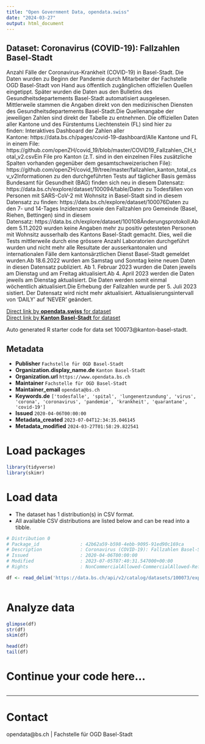 ```yaml
---
title: "Open Government Data, opendata.swiss"
date: "2024-03-27"
output: html_document
---
```


## Dataset: Coronavirus (COVID-19): Fallzahlen Basel-Stadt

Anzahl Fälle der Coronavirus-Krankheit (COVID-19) in Basel-Stadt. Die Daten wurden zu Beginn der Pandemie durch Mitarbeiter der Fachstelle OGD Basel-Stadt von Hand aus öffentlich zugänglichen offiziellen Quellen eingetippt. Später wurden die Daten aus den Bulletins des Gesundheitsdepartements Basel-Stadt automatisiert ausgelesen. Mittlerweile stammen die Angaben direkt von den medizinischen Diensten des Gesundheitsdepartements Basel-Stadt.Die Quellenangabe der jeweiligen Zahlen sind direkt der Tabelle zu entnehmen. Die offiziellen Daten aller Kantone und des Fürstentums Liechtenstein (FL) sind hier zu finden: Interaktives Dashboard der Zahlen aller Kantone: https://data.bs.ch/pages/covid-19-dashboard/Alle Kantone und FL in einem File: https://github.com/openZH/covid_19/blob/master/COVID19_Fallzahlen_CH_total_v2.csvEin File pro Kanton (z.T. sind in den einzelnen Files zusätzliche Spalten vorhanden gegenüber dem gesamtschweizerischen File): https://github.com/openZH/covid_19/tree/master/fallzahlen_kanton_total_csv_v2Informationen zu den durchgeführten Tests auf täglicher Basis gemäss Bundesamt für Gesundheit (BAG) finden sich neu in diesem Datensatz: https://data.bs.ch/explore/dataset/100094/table/Daten zu Todesfällen von Personen mit SARS-CoV-2 mit Wohnsitz in Basel-Stadt sind in diesem Datensatz zu finden: https://data.bs.ch/explore/dataset/100076Daten zu den 7- und 14-Tages Inzidenzen sowie den Fallzahlen pro Gemeinde (Basel, Riehen, Bettingen) sind in diesem Datensatz: https://data.bs.ch/explore/dataset/100108Änderungsprotokoll:Ab dem 5.11.2020 wurden keine Angaben mehr zu positiv getesteten Personen mit Wohnsitz ausserhalb des Kantons Basel-Stadt gemacht. Dies, weil die Tests mittlerweile durch eine grössere Anzahl Laboratorien durchgeführt wurden und nicht mehr alle Resultate der ausserkantonalen und internationalen Fälle dem kantonsärztlichen Dienst Basel-Stadt gemeldet wurden.Ab 18.6.2022 wurden am Samstag und Sonntag keine neuen Daten in diesen Datensatz publiziert. Ab 1. Februar 2023 wurden die Daten jeweils am Dienstag und am Freitag aktualisiert.Ab 4. April 2023 werden die Daten jeweils am Dienstag aktualisiert. Die Daten werden somit einmal wöchentlich aktualisiert.Die Erhebung der Fallzahlen wurde per 5. Juli 2023 sistiert. Der Datensatz wird nicht mehr aktualisiert. Aktualisierungsintervall von 'DAILY' auf 'NEVER' geändert.

[Direct link by **opendata.swiss** for dataset](https://opendata.swiss/de/dataset/coronavirus-covid-19-fallzahlen-basel-stadt)<br>
[Direct link by **Kanton Basel-Stadt** for dataset](https://data.bs.ch/explore/dataset/100073/)

Auto generated R starter code for data set 100073@kanton-basel-stadt.

## Metadata

- **Publisher** `Fachstelle für OGD Basel-Stadt`
- **Organization.display_name.de** `Kanton Basel-Stadt`
- **Organization.url** `https://www.opendata.bs.ch`
- **Maintainer** `Fachstelle für OGD Basel-Stadt`
- **Maintainer_email** `opendata@bs.ch`
- **Keywords.de** `['todesfalle', 'spital', 'lungenentzundung', 'virus', 'corona', 'coronavirus', 'pandemie', 'krankheit', 'quarantane', 'covid-19']`
- **Issued** `2020-04-06T00:00:00`
- **Metadata_created** `2023-07-04T12:34:35.046145`
- **Metadata_modified** `2024-03-27T01:58:29.822541`


# Load packages

```r

library(tidyverse)
library(skimr)

```

# Load data

-   The dataset has 1 distribution(s) in CSV format.
-   All available CSV distributions are listed below and can be read into a tibble.

```r

# Distribution 0
# Package_id               : 42b62a59-b598-4ebb-9095-91ed90c169ca
# Description              : Coronavirus (COVID-19): Fallzahlen Basel-Stadt (csv)
# Issued                   : 2020-04-06T00:00:00
# Modified                 : 2023-07-05T07:40:31.547000+00:00
# Rights                   : NonCommercialAllowed-CommercialAllowed-ReferenceRequired

df <- read_delim('https://data.bs.ch/api/v2/catalog/datasets/100073/exports/csv')



```

# Analyze data

```r

glimpse(df)
str(df)
skim(df)

head(df)
tail(df)

```

# Continue your code here...

```r

```

------------------------------------------------------------------------

# Contact

opendata@bs.ch | Fachstelle für OGD Basel-Stadt

